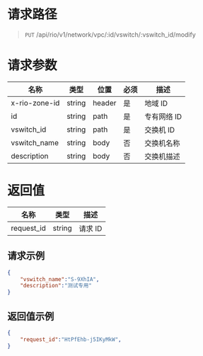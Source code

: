 <style>.topic-content-wrap .topic-detail table thead th { word-break: keep-all; }</style>


# 请求路径
> `PUT` /api/rio/v1/network/vpc/:id/vswitch/:vswitch_id/modify

# 请求参数
名称 | 类型 | 位置 | 必须 | 描述 
----- | ----- | ----- | ----- | ----- 
x-rio-zone-id              | string | header | 是 | 地域 ID
id             | string | path | 是 | 专有网络 ID
vswitch_id     | string | path | 是 | 交换机 ID
vswitch_name           | string | body | 否 | 交换机名称
description            | string | body | 否 | 交换机描述

# 返回值
名称 | 类型 |  描述
----- | ----- | -----
request_id	| string  | 请求 ID

## 请求示例
```json
{
    "vswitch_name":"S-9XhIA",
    "description":"测试专用"
}
```

## 返回值示例
```json
{
    "request_id":"HtPfEhb-j5IKyMkW",
}
```